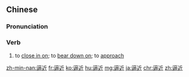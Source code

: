 ==Chinese==
{{zh-forms}}

===Pronunciation===
{{zh-pron
|m=bījìn
|c=bik1 gan6
|h=pfs=pet-khiun/pet-khiûn
|mn=pek-kīn/pek-kūn
|cat=v
}}

===Verb===
{{zh-verb}}

# to [[close in on]]; to [[bear down on]]; to [[approach]]

{{zh-cat|Advanced}}

[[zh-min-nan:逼近]]
[[fr:逼近]]
[[ko:逼近]]
[[hu:逼近]]
[[mg:逼近]]
[[ja:逼近]]
[[chr:逼近]]
[[zh:逼近]]